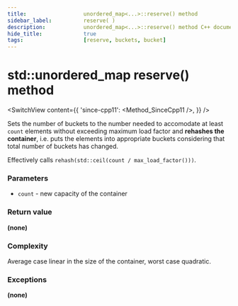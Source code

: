 ```yaml
---
title:					unordered_map<...>::reserve() method
sidebar_label:			reserve( )
description:			unordered_map<...>::reserve() method C++ documentation
hide_title:				true
tags:					[reserve, buckets, bucket]
---
```



<!----------------- Codes ---------------------->

<!-- reserve() -->

# std::unordered_map reserve() method

<SwitchView content={{
    'since-cpp11': <Method_SinceCpp11 />,
    }} />

Sets the number of buckets to the number needed to accomodate at least `count` elements without exceeding maximum load factor and **rehashes the container**,
i.e. puts the elements into appropriate buckets considering that total number of buckets has changed.

Effectively calls `rehash(std::ceil(count / max_load_factor()))`.

### Parameters

 - `count` - new capacity of the container

### Return value

**(none)**

### Complexity

Average case linear in the size of the container, worst case quadratic.

### Exceptions

**(none)**